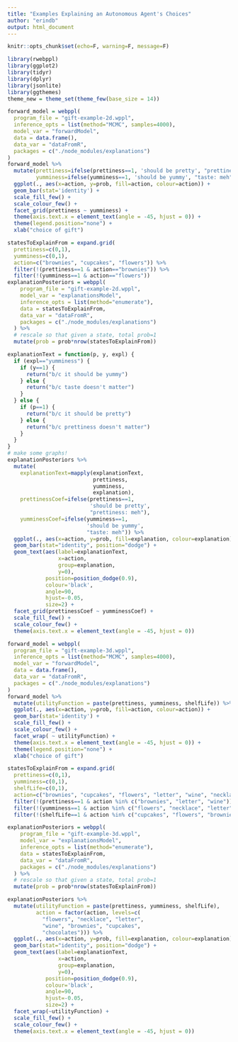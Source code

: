 ```yaml
---
title: "Examples Explaining an Autonomous Agent's Choices"
author: "erindb"
output: html_document
---
```


```r
knitr::opts_chunk$set(echo=F, warning=F, message=F)
```

```r
library(rwebppl)
library(ggplot2)
library(tidyr)
library(dplyr)
library(jsonlite)
library(ggthemes)
theme_new = theme_set(theme_few(base_size = 14))
```

```r
forward_model = webppl(
  program_file = "gift-example-2d.wppl",
  inference_opts = list(method="MCMC", samples=4000),
  model_var = "forwardModel",
  data = data.frame(),
  data_var = "dataFromR",
  packages = c("./node_modules/explanations")
)
forward_model %>%
  mutate(prettiness=ifelse(prettiness==1, 'should be pretty', "prettiness: meh"),
         yumminess=ifelse(yumminess==1, 'should be yummy', "taste: meh")) %>%
  ggplot(., aes(x=action, y=prob, fill=action, colour=action)) +
  geom_bar(stat='identity') +
  scale_fill_few() +
  scale_colour_few() +
  facet_grid(prettiness ~ yumminess) +
  theme(axis.text.x = element_text(angle = -45, hjust = 0)) +
  theme(legend.position="none") +
  xlab("choice of gift")
```

```r
statesToExplainFrom = expand.grid(
  prettiness=c(0,1),
  yumminess=c(0,1),
  action=c("brownies", "cupcakes", "flowers")) %>%
  filter(!(prettiness==1 & action=="brownies")) %>%
  filter(!(yumminess==1 & action=="flowers"))
explanationPosteriors = webppl(
    program_file = "gift-example-2d.wppl",
    model_var = "explanationsModel",
    inference_opts = list(method="enumerate"),
    data = statesToExplainFrom,
    data_var = "dataFromR",
    packages = c("./node_modules/explanations")
  ) %>%
  # rescale so that given a state, total prob=1
  mutate(prob = prob*nrow(statesToExplainFrom))

explanationText = function(p, y, expl) {
  if (expl=="yumminess") {
    if (y==1) {
      return("b/c it should be yummy")
    } else {
      return("b/c taste doesn't matter")
    }
  } else {
    if (p==1) {
      return("b/c it should be pretty")
    } else {
      return("b/c prettiness doesn't matter")
    }
  }
}
# make some graphs!
explanationPosteriors %>%
  mutate(
    explanationText=mapply(explanationText,
                           prettiness,
                           yumminess,
                           explanation),
    prettinessCoef=ifelse(prettiness==1,
                          'should be pretty',
                          "prettiness: meh"),
    yumminessCoef=ifelse(yumminess==1,
                         'should be yummy',
                         "taste: meh")) %>%
  ggplot(., aes(x=action, y=prob, fill=explanation, colour=explanation)) +
  geom_bar(stat="identity", position="dodge") +
  geom_text(aes(label=explanationText,
                x=action,
                group=explanation,
                y=0),
            position=position_dodge(0.9),
            colour='black',
            angle=90,
            hjust=-0.05,
            size=2) +
  facet_grid(prettinessCoef ~ yumminessCoef) +
  scale_fill_few() +
  scale_colour_few() +
  theme(axis.text.x = element_text(angle = -45, hjust = 0))
```

```r
forward_model = webppl(
  program_file = "gift-example-3d.wppl",
  inference_opts = list(method="MCMC", samples=4000),
  model_var = "forwardModel",
  data = data.frame(),
  data_var = "dataFromR",
  packages = c("./node_modules/explanations")
)
forward_model %>%
  mutate(utilityFunction = paste(prettiness, yumminess, shelfLife)) %>%
  ggplot(., aes(x=action, y=prob, fill=action, colour=action)) +
  geom_bar(stat='identity') +
  scale_fill_few() +
  scale_colour_few() +
  facet_wrap( ~ utilityFunction) +
  theme(axis.text.x = element_text(angle = -45, hjust = 0)) +
  theme(legend.position="none") +
  xlab("choice of gift")
```

```r
statesToExplainFrom = expand.grid(
  prettiness=c(0,1),
  yumminess=c(0,1),
  shelfLife=c(0,1),
  action=c("brownies", "cupcakes", "flowers", "letter", "wine", "necklace", "chocolates")) %>%
  filter(!(prettiness==1 & action %in% c("brownies", "letter", "wine"))) %>%
  filter(!(yumminess==1 & action %in% c("flowers", "necklace", "letter"))) %>%
  filter(!(shelfLife==1 & action %in% c("cupcakes", "flowers", "brownies")))

explanationPosteriors = webppl(
    program_file = "gift-example-3d.wppl",
    model_var = "explanationsModel",
    inference_opts = list(method="enumerate"),
    data = statesToExplainFrom,
    data_var = "dataFromR",
    packages = c("./node_modules/explanations")
  ) %>%
  # rescale so that given a state, total prob=1
  mutate(prob = prob*nrow(statesToExplainFrom))
```

```r
explanationPosteriors %>%
  mutate(utilityFunction = paste(prettiness, yumminess, shelfLife),
         action = factor(action, levels=c(
           "flowers", "necklace", "letter",
           "wine", "brownies", "cupcakes",
           "chocolates"))) %>%
  ggplot(., aes(x=action, y=prob, fill=explanation, colour=explanation)) +
  geom_bar(stat="identity", position="dodge") +
  geom_text(aes(label=explanationText,
                x=action,
                group=explanation,
                y=0),
            position=position_dodge(0.9),
            colour='black',
            angle=90,
            hjust=-0.05,
            size=2) +
  facet_wrap(~utilityFunction) +
  scale_fill_few() +
  scale_colour_few() +
  theme(axis.text.x = element_text(angle = -45, hjust = 0))
```